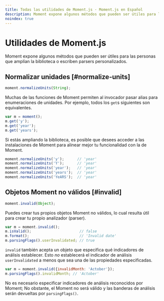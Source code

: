 ```yaml
---
title: Todas las utilidades de Moment.js · Moment.js en Español
description: Moment expone algunos métodos que pueden ser útiles para las personas que amplían la biblioteca o escriben parsers personalizados.
noindex: true
---
```


# Utilidades de Moment.js

Moment expone algunos métodos que pueden ser útiles para las personas que amplían la biblioteca o escriben parsers personalizados.

## Normalizar unidades [#normalize-units]

```javascript filename="Firma del método"
moment.normalizeUnits(String);
```

Muchas de las funciones de Moment permiten al invocador pasar alias para enumeraciones de unidades. Por ejemplo, todos los `get`s siguientes son equivalentes.

```javascript
var m = moment();
m.get('y');
m.get('year');
m.get('years');
```

Si estás ampliando la biblioteca, es posible que desees acceder a las instalaciones de Moment para alinear mejor tu funcionalidad con la de Moment.

```javascript
moment.normalizeUnits('y');      // 'year'
moment.normalizeUnits('Y');      // 'year'
moment.normalizeUnits('year');   // 'year'
moment.normalizeUnits('years');  // 'year'
moment.normalizeUnits('YeARS');  // 'year'
```

## Objetos Moment no válidos [#invalid]

```javascript filename="Firma del método"
moment.invalid(Object);
```

Puedes crear tus propios objetos Moment no válidos, lo cual resulta útil para crear tu propio analizador (parser).

```javascript
var m = moment.invalid();
m.isValid();                      // false
m.format();                       // 'Invalid date'
m.parsingFlags().userInvalidated; // true
```

`invalid` también acepta un objeto que especifica qué indicadores de análisis establecer. Esto *no* establecerá el indicador de análisis `userInvalidated` a menos que sea una de las propiedades especificadas.

```javascript
var m = moment.invalid({invalidMonth: 'Actober'});
m.parsingFlags().invalidMonth; // 'Actober'
```

No es necesario especificar indicadores de análisis reconocidos por Moment; No obstante, el Moment no será válido y las banderas de análisis serán devueltas por `parsingFlags()`.
